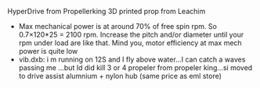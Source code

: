 HyperDrive from Propellerking
3D printed prop from Leachim

- Max mechanical power is at around 70% of free spin rpm. So 0.7×120\*25 = 2100 rpm. Increase the pitch and/or diameter until your rpm under load are like that. Mind you, motor efficiency at max mech power is quite low
- vib.dxb: i m running on 12S and I fly above water…I can catch a waves passing me …but Id did kill 3 or 4 propeler from propeler king…si moved to drive assist alumnium + nylon hub (same price as eml store)
